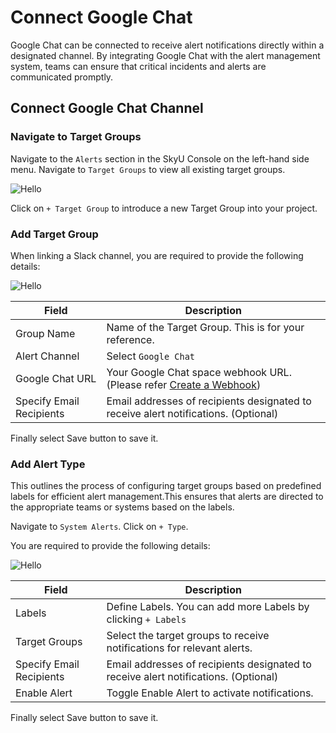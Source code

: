 
# Connect Google Chat

Google Chat can be connected to receive alert notifications directly within a designated channel. By integrating Google Chat with the alert management system, teams can ensure that critical incidents and alerts are communicated promptly.

## Connect Google Chat Channel

<Steps>

### Navigate to Target Groups

Navigate to the `Alerts` section in the SkyU Console on the left-hand side menu. Navigate to `Target Groups` to view all existing target groups.

<Image
  src="/assets/images/alerts/list-target-groups.png"
  alt="Hello"
  width={600}
  height={300}
/>

Click on `+ Target Group` to introduce a new Target Group into your project.

### Add Target Group

When linking a Slack channel, you are required to provide the following details:

<Image
  src="/assets/images/alerts/connect-google-chat.png"
  alt="Hello"
  width={600}
  height={300}
/>

| Field                    | Description                                                                                                                                            |
| ------------------------ | ------------------------------------------------------------------------------------------------------------------------------------------------------ |
| Group Name               | Name of the Target Group. This is for your reference.                                                                                                  |
| Alert Channel            | Select `Google Chat`                                                                                                                                   |
| Google Chat URL          | Your Google Chat space webhook URL. (Please refer [Create a Webhook](https://developers.google.com/workspace/chat/quickstart/webhooks#create-webhook)) |
| Specify Email Recipients | Email addresses of recipients designated to receive alert notifications. (Optional)                                                                    |

Finally select Save button to save it.

### Add Alert Type

This outlines the process of configuring target groups based on predefined labels for efficient alert management.This ensures that alerts are directed to the appropriate teams or systems based on the labels.

Navigate to `System Alerts`. Click on `+ Type`.

You are required to provide the following details:

<Image
  src="/assets/images/alerts/create-alert-type.png"
  alt="Hello"
  width={600}
  height={300}
/>

| Field                    | Description                                                                         |
| ------------------------ | ----------------------------------------------------------------------------------- |
| Labels                   | Define Labels. You can add more Labels by clicking `+ Labels`                       |
| Target Groups            | Select the target groups to receive notifications for relevant alerts.              |
| Specify Email Recipients | Email addresses of recipients designated to receive alert notifications. (Optional) |
| Enable Alert             | Toggle Enable Alert to activate notifications.                                      |

Finally select Save button to save it.

</Steps>
